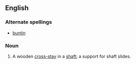 ==English==

===Alternate spellings===
*[[buntin]]

===Noun===
{{en-noun}}

# A wooden [[cross-stay]] in a [[shaft]]; a support for shaft slides.